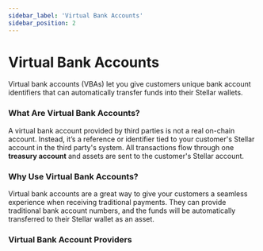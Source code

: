 ```yaml
---
sidebar_label: 'Virtual Bank Accounts'
sidebar_position: 2
---
```



# Virtual Bank Accounts

Virtual bank accounts (VBAs) let you give customers unique bank account identifiers that can automatically transfer funds into their Stellar wallets.

### What Are Virtual Bank Accounts?

A virtual bank account provided by third parties is not a real on-chain account. Instead, it’s a reference or identifier tied to your customer's Stellar account in the third party's system. All transactions flow through one **treasury account** and assets are sent to the customer's Stellar account.

### Why Use Virtual Bank Accounts?

Virtual bank accounts are a great way to give your customers a seamless experience when receiving traditional payments. They can provide traditional bank account numbers, and the funds will be automatically transferred to their Stellar wallet as an asset.

### Virtual Bank Account Providers

<VirtualAccountsDirectory />
